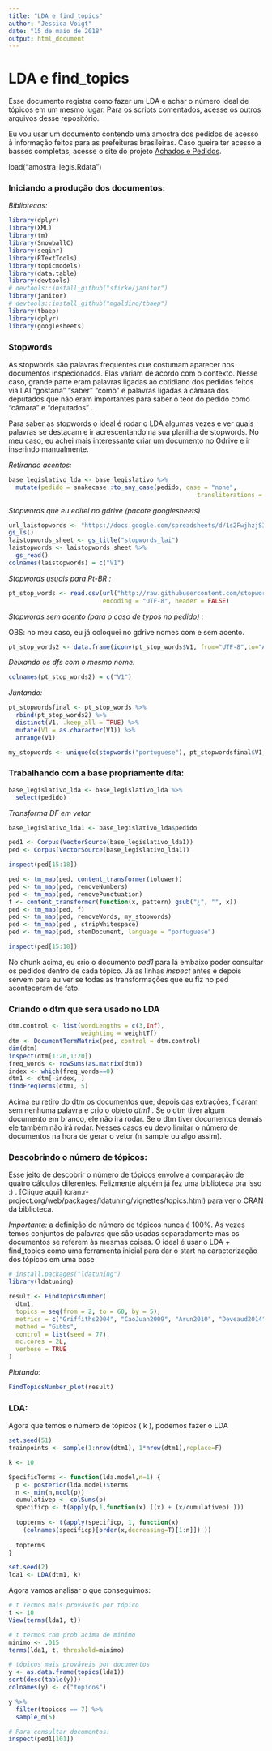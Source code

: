 ---
title: "LDA e find_topics"
author: "Jessica Voigt"
date: "15 de maio de 2018"
output: html_document
---

# LDA e find_topics

Esse documento registra como fazer um LDA e achar o número ideal de tópicos em um mesmo lugar. Para os scripts comentados, acesse os outros arquivos desse repositório. 

Eu vou usar um documento contendo uma amostra dos pedidos de acesso à informação feitos para as prefeituras brasileiras. Caso queira ter acesso a basses completas, acesse o site do projeto [Achados e Pedidos](achadosepedidos.org.br). 

load("amostra_legis.Rdata")

### Iniciando a produção dos documentos:

*Bibliotecas:*

```{r, eval=F }
library(dplyr)
library(XML)
library(tm)
library(SnowballC)
library(seqinr)
library(RTextTools)
library(topicmodels)
library(data.table)
library(devtools)
# devtools::install_github("sfirke/janitor")
library(janitor)
# devtools::install_github("mgaldino/tbaep")
library(tbaep)
library(dplyr)
library(googlesheets)
```

### Stopwords

As stopwords são palavras frequentes que costumam aparecer nos documentos inspecionados. Elas variam de acordo com o contexto. Nesse caso, grande parte eram palavras ligadas ao cotidiano dos pedidos feitos via LAI "gostaria" "saber" "como" e palavras ligadas à câmara dos deputados que não eram importantes para saber o teor do pedido como "câmara" e "deputados" .

Para saber as stopwords o ideal é rodar o LDA algumas vezes e ver quais palavras se destacam e ir acrescentando na sua planilha de stopwords. No meu caso, eu achei mais interessante criar um documento no Gdrive e ir inserindo manualmente.

*Retirando acentos:*

```{r, eval=F}
base_legislativo_lda <- base_legislativo %>%
  mutate(pedido = snakecase::to_any_case(pedido, case = "none",
                                                    transliterations = c("Latin-ASCII")))
```


*Stopwords que eu editei no gdrive (pacote googlesheets)*

```{r, eval=F}
url_laistopwords <- "https://docs.google.com/spreadsheets/d/1s2FwjhzjSIKNR3oE0FjuL8McIihBL-Z9z8BVlH3JeG0/edit?usp=sharing" 
gs_ls() 
laistopwords_sheet <- gs_title("stopwords_lai")
laistopwords <- laistopwords_sheet %>%
  gs_read()
colnames(laistopwords) = c("V1")
```


*Stopwords usuais para Pt-BR :*

```{r, eval=F}
pt_stop_words <- read.csv(url("http://raw.githubusercontent.com/stopwords-iso/stopwords-pt/master/stopwords-pt.txt"),
                          encoding = "UTF-8", header = FALSE)

```

*Stopwords sem acento (para o caso de typos no pedido) :*

OBS: no meu caso, eu já coloquei no gdrive nomes com e sem acento.

```{r, eval=F}
pt_stop_words2 <- data.frame(iconv(pt_stop_words$V1, from="UTF-8",to="ASCII//TRANSLIT")) 
```

*Deixando os dfs com o mesmo nome:*
```{r, eval=F}
colnames(pt_stop_words2) = c("V1")
```

*Juntando:*
```{r, eval=F}
pt_stopwordsfinal <- pt_stop_words %>%
  rbind(pt_stop_words2) %>%
  distinct(V1, .keep_all = TRUE) %>%
  mutate(V1 = as.character(V1)) %>%
  arrange(V1)

my_stopwords <- unique(c(stopwords("portuguese"), pt_stopwordsfinal$V1, laistopwords$V1))

```

### Trabalhando com a base propriamente dita:

```{r, eval = F}
base_legislativo_lda <- base_legislativo_lda %>%
  select(pedido) 
```

*Transforma DF em vetor*

```{r, eval = F}
base_legislativo_lda1 <- base_legislativo_lda$pedido 

ped1 <- Corpus(VectorSource(base_legislativo_lda1)) 
ped <- Corpus(VectorSource(base_legislativo_lda1)) 

inspect(ped[15:18])

ped <- tm_map(ped, content_transformer(tolower))
ped <- tm_map(ped, removeNumbers)
ped <- tm_map(ped, removePunctuation)
f <- content_transformer(function(x, pattern) gsub("¿", "", x))
ped <- tm_map(ped, f)
ped <- tm_map(ped, removeWords, my_stopwords)
ped <- tm_map(ped , stripWhitespace) 
ped <- tm_map(ped, stemDocument, language = "portuguese")

inspect(ped[15:18])

```

No chunk acima, eu crio o documento *ped1* para lá embaixo poder consultar os pedidos dentro de cada tópico. Já as linhas *inspect* antes e depois servem para eu ver se todas as transformações que eu fiz no ped aconteceram de fato.

### Criando o dtm que será usado no LDA

```{r, eval = F}
dtm.control <- list(wordLengths = c(3,Inf),
                    weighting = weightTf)
dtm <- DocumentTermMatrix(ped, control = dtm.control)
dim(dtm)
inspect(dtm[1:20,1:20])
freq_words <- rowSums(as.matrix(dtm))
index <- which(freq_words==0)
dtm1 <- dtm[-index, ]
findFreqTerms(dtm1, 5)
```

Acima eu retiro do dtm os documentos que, depois das extrações, ficaram sem nenhuma palavra e crio o objeto *dtm1* . Se o dtm tiver algum documento em branco, ele não irá rodar. Se o dtm tiver documentos demais ele também não irá rodar. Nesses casos eu devo limitar o número de documentos na hora de gerar o vetor (n_sample ou algo assim).

### Descobrindo o número de tópicos:

Esse jeito de descobrir o número de tópicos envolve a comparação de quatro cálculos diferentes. Felizmente alguém já fez uma biblioteca pra isso :) . [Clique aqui] (cran.r-project.org/web/packages/ldatuning/vignettes/topics.html) para ver o CRAN da biblioteca.

*Importante:* a definição do número de tópicos nunca é 100%. As vezes temos conjuntos de palavras que são usadas separadamente mas os documentos se referem às mesmas coisas. O ideal é usar o LDA + find_topics como uma ferramenta inicial para dar o start na caracterização dos tópicos em uma base

```{r, eval = F}
# install.packages("ldatuning")
library(ldatuning)

result <- FindTopicsNumber(
  dtm1,
  topics = seq(from = 2, to = 60, by = 5),
  metrics = c("Griffiths2004", "CaoJuan2009", "Arun2010", "Deveaud2014"),
  method = "Gibbs",
  control = list(seed = 77),
  mc.cores = 2L,
  verbose = TRUE
) 
```

*Plotando:*
```{r, eval = F}

FindTopicsNumber_plot(result)
```

### LDA:

Agora que temos o número de tópicos ( k ), podemos fazer o LDA

```{r, eval = F}
set.seed(51)
trainpoints <- sample(1:nrow(dtm1), 1*nrow(dtm1),replace=F) 

k <- 10   

SpecificTerms <- function(lda.model,n=1) {
  p <- posterior(lda.model)$terms
  n <- min(n,ncol(p))
  cumulativep <- colSums(p)
  specificp <- t(apply(p,1,function(x) ((x) + (x/cumulativep) )))
  
  topterms <- t(apply(specificp, 1, function(x)
    (colnames(specificp)[order(x,decreasing=T)[1:n]]) ))
  
  topterms
}

set.seed(2)
lda1 <- LDA(dtm1, k)

```

Agora vamos analisar o que conseguimos:

```{r, eval = F}

# t Termos mais prováveis por tópico
t <- 10
View(terms(lda1, t))

# t termos com prob acima de minimo
minimo <- .015
terms(lda1, t, threshold=minimo)  

# tópicos mais prováveis por documentos
y <- as.data.frame(topics(lda1))
sort(desc(table(y)))
colnames(y) <- c("topicos")

y %>%
  filter(topicos == 7) %>%
  sample_n(5)

# Para consultar documentos:
inspect(ped1[101])

```


